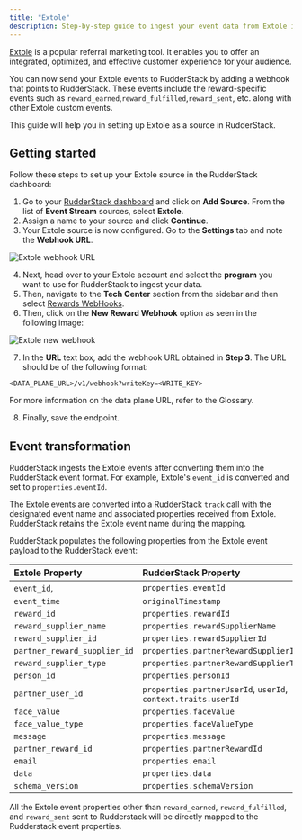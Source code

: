 ```yaml
---
title: "Extole"
description: Step-by-step guide to ingest your event data from Extole into RudderStack.
---
```


[Extole](https://www.extole.com/) is a popular referral marketing tool. It enables you to offer an integrated, optimized, and effective customer experience for your audience.

You can now send your Extole events to RudderStack by adding a webhook that points to RudderStack. These events include the reward-specific events such as `reward_earned`,`reward_fulfilled`,`reward_sent`, etc. along with other Extole custom events.

This guide will help you in setting up Extole as a source in RudderStack.

## Getting started

Follow these steps to set up your Extole source in the RudderStack dashboard:

1. Go to your [RudderStack dashboard](https://app.rudderstack.com/) and click on **Add Source**. From the list of **Event Stream** sources, select **Extole**.
2. Assign a name to your source and click **Continue**.
3. Your Extole source is now configured. Go to the **Settings** tab and note the **Webhook URL**.

<img src="../../assets/event-stream-sources/extole-webhook-url.png" alt="Extole webhook URL" />

4. Next, head over to your Extole account and select the **program** you want to use for RudderStack to ingest your data. 
5. Then, navigate to the **Tech Center** section from the sidebar and then select [Rewards WebHooks](https://my.extole.com/tech-center/rewards-webhooks). 
6. Then, click on the **New Reward Webhook** option as seen in the following image:

<img src="../../assets/event-stream-sources/extole-3.png" alt="Extole new webhook" />

7. In the **URL** text box, add the webhook URL obtained in **Step 3**. The URL should be of the following format:

```
<DATA_PLANE_URL>/v1/webhook?writeKey=<WRITE_KEY>
```

<div class="infoBlock">
For more information on the data plane URL, refer to the <Link to="/resources/glossary/#data-plane-url">Glossary</Link>.
</div>

8. Finally, save the endpoint.

## Event transformation

RudderStack ingests the Extole events after converting them into the RudderStack event format. For example, Extole's `event_id` is converted and set to `properties.eventId`. 

<div class="infoBlock">
The Extole events are converted into a RudderStack <code class="inline-code">track</code> call with the designated event name and associated properties received from Extole.
</div>

<div class="infoBlock">
RudderStack retains the Extole event name during the mapping.
</div>

RudderStack populates the following properties from the Extole event payload to the RudderStack event:

| **Extole Property**              | **RudderStack Property**                                          |
| :--------------------------- | :------------------------------------------------------------ |
| `event_id`,                  | `properties.eventId`                                          |
| `event_time`                 | `originalTimestamp`                                           |
| `reward_id`                  | `properties.rewardId`                                         |
| `reward_supplier_name`       | `properties.rewardSupplierName`                               |
| `reward_supplier_id`         | `properties.rewardSupplierId`                                 |
| `partner_reward_supplier_id` | `properties.partnerRewardSupplierId`                          |
| `reward_supplier_type`       | `properties.partnerRewardSupplierType`                        |
| `person_id`                  | `properties.personId`                                         |
| `partner_user_id`            | `properties.partnerUserId`, `userId`, `context.traits.userId` |
| `face_value`                 | `properties.faceValue`                                        |
| `face_value_type`            | `properties.faceValueType`                                    |
| `message`                    | `properties.message`                                          |
| `partner_reward_id`          | `properties.partnerRewardId`                                  |
| `email`                      | `properties.email`                                            |
| `data`                       | `properties.data`                                             |
| `schema_version`             | `properties.schemaVersion`                                    |

<div class="warningBlock">
All the Extole event properties other than <code class="inline-code">reward_earned</code>, <code class="inline-code">reward_fulfilled</code>, and <code class="inline-code">reward_sent</code> sent to Rudderstack will be directly mapped to the Rudderstack event properties.
</div>